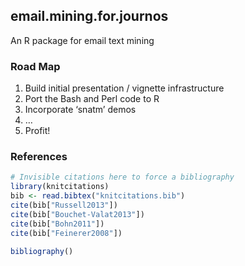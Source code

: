 ## email.mining.for.journos
An R package for email text mining

### Road Map
1. Build initial presentation / vignette infrastructure
1. Port the Bash and Perl code to R
1. Incorporate 'snatm' demos
1. ...
1. Profit!

### References
```r

# Invisible citations here to force a bibliography
library(knitcitations)
bib <- read.bibtex("knitcitations.bib")
cite(bib["Russell2013"])
cite(bib["Bouchet-Valat2013"])
cite(bib["Bohn2011"])
cite(bib["Feinerer2008"])
```
```r
bibliography()
```
